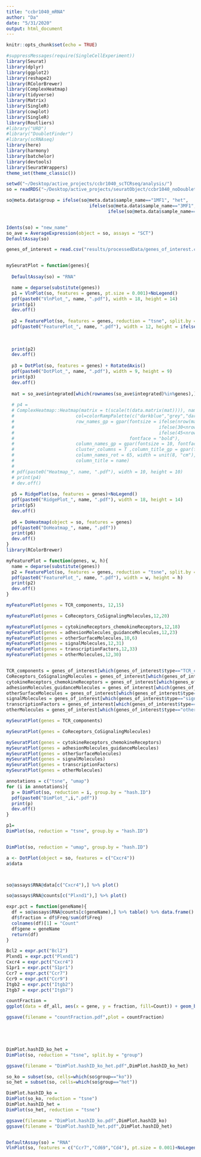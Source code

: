 ```yaml
---
title: "ccbr1040_mRNA"
author: "Da"
date: "5/31/2020"
output: html_document
---
```


```r
knitr::opts_chunk$set(echo = TRUE)
```

```r
#suppressMessages(require(SingleCellExperiment))
library(Seurat)
library(dplyr)
library(ggplot2)
library(reshape2)
library(RColorBrewer)
library(ComplexHeatmap)
library(tidyverse)
library(Matrix)
library(SingleR)
library(cowplot)
library(SingleR)
library(Routliers)
#library("URD")
#library("DoubletFinder")
#library(scRNAseq)
library(here)
library(harmony)
library(batchelor)
library(devtools)
library(SeuratWrappers)
theme_set(theme_classic())
```


```r
setwd("~/Desktop/active_projects/ccbr1040_scTCRseq/analysis/")
so = readRDS("~/Desktop/active_projects/seuratObject/ccbr1040_noDoublet_soReshape.5.31.2020.rds")

so@meta.data$group = ifelse(so@meta.data$sample_name=="1MF1", "het",
                               ifelse(so@meta.data$sample_name=="3MF1", "het",
                                      ifelse(so@meta.data$sample_name=="1MF2", "ko", "ko")))



```


```r
Idents(so) = "new_name"
so_ave = AverageExpression(object = so, assays = "SCT")
DefaultAssay(so)
```


```r
genes_of_interest = read.csv("results/processedData/genes_of_interest.csv", header = T, stringsAsFactors = F)


mySeuratPlot = function(genes){
  
  DefaultAssay(so) = "RNA"

  name = deparse(substitute(genes))
  p1 = VlnPlot(so, features = genes, pt.size = 0.001)+NoLegend()
  pdf(paste0("VlnPlot_", name, ".pdf"), width = 18, height = 14)
  print(p1)
  dev.off()
  
  p2 = FeaturePlot(so, features = genes, reduction = "tsne", split.by = "group")
  pdf(paste0("FeaturePlot_", name, ".pdf"), width = 12, height = ifelse(2<length(genes)&length(genes)<=3, 10,
                                                                        ifelse(4<=length(genes)&length(genes)<=5, 13,
                                                                               ifelse(6<=length(genes)&length(genes)<=8, 20, 
                                                                                      ifelse(length(genes)==2, 6, 26)))))
  print(p2)
  dev.off()
  
  p3 = DotPlot(so, features = genes) + RotatedAxis()
  pdf(paste0("DotPlot_", name, ".pdf"), width = 9, height = 9)
  print(p3)
  dev.off()
  
  mat = so_ave$integrated[which(rownames(so_ave$integrated)%in%genes),]
  
  # p4 = 
  # ComplexHeatmap::Heatmap(matrix = t(scale(t(data.matrix(mat)))), name="Z-score", km=1, 
  #                       col=colorRampPalette(c("darkblue","grey","darkred"))(256), 
  #                       row_names_gp = gpar(fontsize = ifelse(nrow(mat) <= 30, 10, 
  #                                                      ifelse(30<nrow(mat)&nrow(mat) <= 45, 7,
  #                                                      ifelse(45<nrow(mat)&nrow(mat) <= 60, 5, 4))), 
  #                                           fontface = "bold"),
  #                       column_names_gp = gpar(fontsize = 10, fontface = "bold"),
  #                       cluster_columns = T ,column_title_gp = gpar(fontsize = 10, fontface = "bold"), 
  #                       column_names_rot = 65, width = unit(8, "cm"),
  #                       column_title = name)
  # 
  # pdf(paste0("Heatmap_", name, ".pdf"), width = 10, height = 10)
  # print(p4)
  # dev.off()
  
  p5 = RidgePlot(so, features = genes)+NoLegend()
  pdf(paste0("RidgePlot_", name, ".pdf"), width = 18, height = 14)
  print(p5)
  dev.off()  
  
  p6 = DoHeatmap(object = so, features = genes)
  pdf(paste0("DoHeatmap_", name, ".pdf"))
  print(p6)
  dev.off() 
}
library(RColorBrewer)

myFeaturePlot = function(genes, w, h){
  name = deparse(substitute(genes))
  p2 = FeaturePlot(so, features = genes, reduction = "tsne", split.by = "group",cols = c("lightgrey","orangered","red"))
  pdf(paste0("FeaturePlot_", name, ".pdf"), width = w, height = h)
  print(p2)
  dev.off()
}

myFeaturePlot(genes = TCR_components, 12,15)

myFeaturePlot(genes = CoReceptors_CoSignalingMolecules,12,20)

myFeaturePlot(genes = cytokineReceptors_chemokineReceptors,12,18)
myFeaturePlot(genes = adhesionMolecules_guidanceMolecules,12,23)
myFeaturePlot(genes = otherSurfaceMolecules,10,6)
myFeaturePlot(genes = signalMolecules,12,31)
myFeaturePlot(genes = transcriptionFactors,12,33)
myFeaturePlot(genes = otherMolecules,12,30)


TCR_components = genes_of_interest[which(genes_of_interest$type=="TCR_components"), c("gene")]
CoReceptors_CoSignalingMolecules = genes_of_interest[which(genes_of_interest$type=="CoReceptors_CoSignalingMolecules"), c("gene")]
cytokineReceptors_chemokineReceptors = genes_of_interest[which(genes_of_interest$type=="cytokineReceptors_chemokineReceptors"), c("gene")]
adhesionMolecules_guidanceMolecules = genes_of_interest[which(genes_of_interest$type=="adhesionMolecules_guidanceMolecules"), c("gene")]
otherSurfaceMolecules = genes_of_interest[which(genes_of_interest$type=="otherSurfaceMolecules"), c("gene")]
signalMolecules = genes_of_interest[which(genes_of_interest$type=="signalMolecules"), c("gene")]
transcriptionFactors = genes_of_interest[which(genes_of_interest$type=="transcriptionFactors"), c("gene")]
otherMolecules = genes_of_interest[which(genes_of_interest$type=="otherMolecules"), c("gene")]

```

```r
mySeuratPlot(genes = TCR_components)

mySeuratPlot(genes = CoReceptors_CoSignalingMolecules)

mySeuratPlot(genes = cytokineReceptors_chemokineReceptors)
mySeuratPlot(genes = adhesionMolecules_guidanceMolecules)
mySeuratPlot(genes = otherSurfaceMolecules)
mySeuratPlot(genes = signalMolecules)
mySeuratPlot(genes = transcriptionFactors)
mySeuratPlot(genes = otherMolecules)

annotations = c("tsne", "umap")
for (i in annotations){
  p = DimPlot(so, reduction = i, group.by = "hash.ID")
  pdf(paste0("DimPlot_",i,".pdf"))
  print(p)
  dev.off()
}

p1= 
DimPlot(so, reduction = "tsne", group.by = "hash.ID")


DimPlot(so, reduction = "umap", group.by = "hash.ID")


```

```r
a <- DotPlot(object = so, features = c("Cxcr4"))
a$data



so@assays$RNA@data[c("Cxcr4"),] %>% plot()

so@assays$RNA@counts[c("Plxnd1"),] %>% plot()

expr.pct = function(geneName){
  df = so@assays$RNA@counts[c(geneName),] %>% table() %>% data.frame() 
  df$fraction = df$Freq/sum(df$Freq)
  colnames(df)[1] = "Count"
  df$gene = geneName
  return(df)
}

Bcl2 = expr.pct("Bcl2")
Plxnd1 = expr.pct("Plxnd1")
Cxcr4 = expr.pct("Cxcr4")
S1pr1 = expr.pct("S1pr1")
Ccr7 = expr.pct("Ccr7")
Ccr9 = expr.pct("Ccr9")
Itgb2 = expr.pct("Itgb2")
Itgb7 = expr.pct("Itgb7")

countFraction = 
ggplot(data = df_all, aes(x = gene, y = fraction, fill=Count)) + geom_bar(stat = "identity", position = "stack", colour="black")

ggsave(filename = "countFraction.pdf",plot = countFraction)



  

```


```r
DimPlot.hashID_ko_het = 
DimPlot(so, reduction = "tsne", split.by = "group")

ggsave(filename = "DimPlot.hashID_ko_het.pdf",DimPlot.hashID_ko_het)

```

```r
so_ko = subset(so, cells=which(so$group=="ko"))
so_het = subset(so, cells=which(so$group=="het"))

DimPlot.hashID_ko = 
DimPlot(so_ko, reduction = "tsne")
DimPlot.hashID_het = 
DimPlot(so_het, reduction = "tsne")

ggsave(filename = "DimPlot.hashID_ko.pdf",DimPlot.hashID_ko)
ggsave(filename = "DimPlot.hashID_het.pdf",DimPlot.hashID_het)



```


```r
DefaultAssay(so) = "RNA"
VlnPlot(so, features = c("Ccr7","Cd69","Cd4"), pt.size = 0.001)+NoLegend()
```

